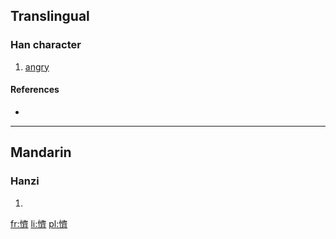 ==Translingual==

===Han character===
{{Han char|rn=61|rad=心|as=14|sn=17|four=9002<sub>3</sub>|canj=心卜X (PYX)}}

# [[angry]]

====References====
* {{Han ref|kx=0406.380|dkj=11377|dj=0747.310|hdz=42365.070|uh=61E0|ud=25056|bh=ECE3|bd=60643}}

----

==Mandarin==

===Hanzi===
{{cmn-hanzi|pin=[[qí]] ([[qi2]])|wg=ch'i<sup>2</sup>}}

# {{defn|Mandarin|sort=心14}}

[[fr:懠]]
[[li:懠]]
[[pl:懠]]